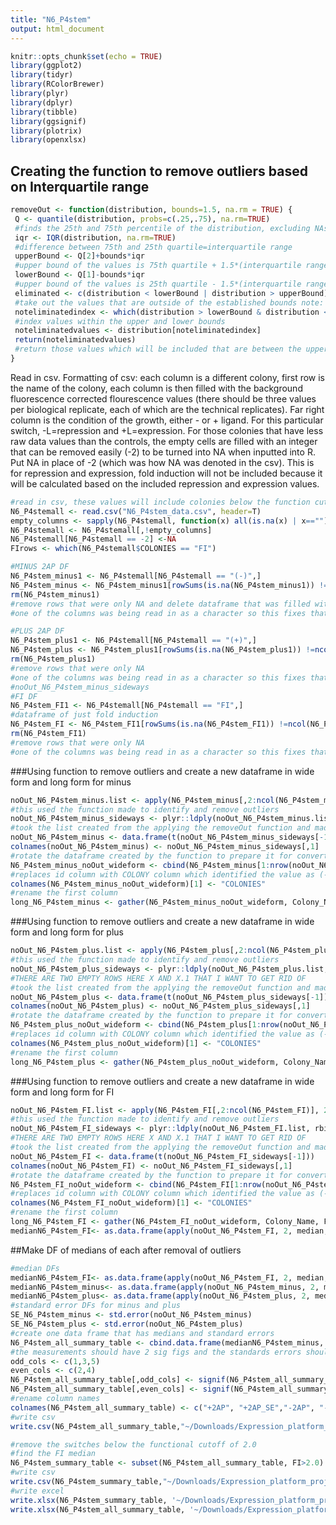 ```yaml
---
title: "N6_P4stem"
output: html_document
---
```

```r
knitr::opts_chunk$set(echo = TRUE)
library(ggplot2)
library(tidyr)
library(RColorBrewer)
library(plyr)
library(dplyr)
library(tibble)
library(ggsignif)
library(plotrix)
library(openxlsx)
```

## Creating the function to remove outliers based on Interquartile range
```r
removeOut <- function(distribution, bounds=1.5, na.rm = TRUE) {
 Q <- quantile(distribution, probs=c(.25,.75), na.rm=TRUE) 
 #finds the 25th and 75th percentile of the distribution, excluding NAs
 iqr <- IQR(distribution, na.rm=TRUE)
 #difference between 75th and 25th quartile=interquartile range
 upperBound <- Q[2]+bounds*iqr
 #upper bound of the values is 75th quartile + 1.5*(interquartile range) note: that 1.5 can be vaired by changing bound
 lowerBound <- Q[1]-bounds*iqr
 #upper bound of the values is 25th quartile - 1.5*(interquartile range)
 eliminated <- c(distribution < lowerBound | distribution > upperBound)
 #take out the values that are outside of the established bounds note: that 1.5 can be vaired by changing bound
 noteliminatedindex <- which(distribution > lowerBound & distribution < upperBound)
 #index values within the upper and lower bounds
 noteliminatedvalues <- distribution[noteliminatedindex]
 return(noteliminatedvalues)
 #return those values which will be included that are between the upper and lower bounds 
}
```

Read in csv.
Formatting of csv: each column is a different colony, first row is the name of the colony, each column is then filled with the background fluorescence corrected flourescence values (there should be three values per biological replicate, each of which are the technical replicates). Far right column is the condition of the growth, either - or + ligand. For this particular switch, -L=repression and +L=expression. For those colonies that have less raw data values than the controls, the empty cells are filled with an integer that can be removed easily (-2) to be turned into NA when inputted into R. 
Put NA in place of -2 (which was how NA was denoted in the csv).
This is for repression and expression, fold induction will not be included because it will be calculated based on the included repression and expression values.
```r
#read in csv, these values will include colonies below the function cut off which has been defined here as 2.0
N6_P4stemall <- read.csv("N6_P4stem_data.csv", header=T)
empty_columns <- sapply(N6_P4stemall, function(x) all(is.na(x) | x==""))
N6_P4stemall <- N6_P4stemall[,!empty_columns]
N6_P4stemall[N6_P4stemall == -2] <-NA
FIrows <- which(N6_P4stemall$COLONIES == "FI")

#MINUS 2AP DF
N6_P4stem_minus1 <- N6_P4stemall[N6_P4stemall == "(-)",]
N6_P4stem_minus <- N6_P4stem_minus1[rowSums(is.na(N6_P4stem_minus1)) !=ncol(N6_P4stem_minus1),]
rm(N6_P4stem_minus1)
#remove rows that were only NA and delete dataframe that was filled with NA only columns
#one of the columns was being read in as a character so this fixes that one

#PLUS 2AP DF
N6_P4stem_plus1 <- N6_P4stemall[N6_P4stemall == "(+)",]
N6_P4stem_plus <- N6_P4stem_plus1[rowSums(is.na(N6_P4stem_plus1)) !=ncol(N6_P4stem_plus1),]
rm(N6_P4stem_plus1)
#remove rows that were only NA 
#one of the columns was being read in as a character so this fixes that one
#noOut_N6_P4stem_minus_sideways 
#FI DF
N6_P4stem_FI1 <- N6_P4stemall[N6_P4stemall == "FI",]
#dataframe of just fold induction
N6_P4stem_FI <- N6_P4stem_FI1[rowSums(is.na(N6_P4stem_FI1)) !=ncol(N6_P4stem_FI1),]
rm(N6_P4stem_FI1)
#remove rows that were only NA 
#one of the columns was being read in as a character so this fixes that one

```

###Using function to remove outliers and create a new dataframe in wide form and long form for minus
```r

noOut_N6_P4stem_minus.list <- apply(N6_P4stem_minus[,2:ncol(N6_P4stem_minus)], 2, removeOut, na.rm=TRUE)
#this used the function made to identify and remove outliers 
noOut_N6_P4stem_minus_sideways <- plyr::ldply(noOut_N6_P4stem_minus.list, rbind)
#took the list created from the applying the removeOut function and made it into a dataframe 
noOut_N6_P4stem_minus <- data.frame(t(noOut_N6_P4stem_minus_sideways[-1]))
colnames(noOut_N6_P4stem_minus) <- noOut_N6_P4stem_minus_sideways[,1]
#rotate the dataframe created by the function to prepare it for converting to long form 
N6_P4stem_minus_noOut_wideform <- cbind(N6_P4stem_minus[1:nrow(noOut_N6_P4stem_minus),1], noOut_N6_P4stem_minus[,1:ncol(noOut_N6_P4stem_minus)])
#replaces id column with COLONY column which identified the value as (-) or (+)
colnames(N6_P4stem_minus_noOut_wideform)[1] <- "COLONIES"
#rename the first column 
long_N6_P4stem_minus <- gather(N6_P4stem_minus_noOut_wideform, Colony_Name, Fluorescence, -COLONIES)
```

###Using function to remove outliers and create a new dataframe in wide form and long form for plus
```r

noOut_N6_P4stem_plus.list <- apply(N6_P4stem_plus[,2:ncol(N6_P4stem_plus)], 2, removeOut, na.rm=TRUE)
#this used the function made to identify and remove outliers 
noOut_N6_P4stem_plus_sideways <- plyr::ldply(noOut_N6_P4stem_plus.list, rbind)
#THERE ARE TWO EMPTY ROWS HERE X AND X.1 THAT I WANT TO GET RID OF 
#took the list created from the applying the removeOut function and made it into a dataframe 
noOut_N6_P4stem_plus <- data.frame(t(noOut_N6_P4stem_plus_sideways[-1]))
colnames(noOut_N6_P4stem_plus) <- noOut_N6_P4stem_plus_sideways[,1]
#rotate the dataframe created by the function to prepare it for converting to long form 
N6_P4stem_plus_noOut_wideform <- cbind(N6_P4stem_plus[1:nrow(noOut_N6_P4stem_plus),1], noOut_N6_P4stem_plus[,1:ncol(noOut_N6_P4stem_plus)])
#replaces id column with COLONY column which identified the value as (-) or (+)
colnames(N6_P4stem_plus_noOut_wideform)[1] <- "COLONIES"
#rename the first column 
long_N6_P4stem_plus <- gather(N6_P4stem_plus_noOut_wideform, Colony_Name, Fluorescence, -COLONIES)
```

###Using function to remove outliers and create a new dataframe in wide form and long form for FI
```r

noOut_N6_P4stem_FI.list <- apply(N6_P4stem_FI[,2:ncol(N6_P4stem_FI)], 2, removeOut, na.rm=TRUE)
#this used the function made to identify and remove outliers 
noOut_N6_P4stem_FI_sideways <- plyr::ldply(noOut_N6_P4stem_FI.list, rbind)
#THERE ARE TWO EMPTY ROWS HERE X AND X.1 THAT I WANT TO GET RID OF 
#took the list created from the applying the removeOut function and made it into a dataframe 
noOut_N6_P4stem_FI <- data.frame(t(noOut_N6_P4stem_FI_sideways[-1]))
colnames(noOut_N6_P4stem_FI) <- noOut_N6_P4stem_FI_sideways[,1]
#rotate the dataframe created by the function to prepare it for converting to long form 
N6_P4stem_FI_noOut_wideform <- cbind(N6_P4stem_FI[1:nrow(noOut_N6_P4stem_FI),1], noOut_N6_P4stem_FI[,1:ncol(noOut_N6_P4stem_FI)])
#replaces id column with COLONY column which identified the value as (-) or (+)
colnames(N6_P4stem_FI_noOut_wideform)[1] <- "COLONIES"
#rename the first column 
long_N6_P4stem_FI <- gather(N6_P4stem_FI_noOut_wideform, Colony_Name, Fluorescence, -COLONIES)
medianN6_P4stem_FI<- as.data.frame(apply(noOut_N6_P4stem_FI, 2, median, na.rm=TRUE))
```

##Make DF of medians of each after removal of outliers 
```r
#median DFs
medianN6_P4stem_FI<- as.data.frame(apply(noOut_N6_P4stem_FI, 2, median, na.rm=TRUE))
medianN6_P4stem_minus<- as.data.frame(apply(noOut_N6_P4stem_minus, 2, median, na.rm=TRUE))
medianN6_P4stem_plus<- as.data.frame(apply(noOut_N6_P4stem_plus, 2, median, na.rm=TRUE))
#standard error DFs for minus and plus
SE_N6_P4stem_minus <- std.error(noOut_N6_P4stem_minus)
SE_N6_P4stem_plus <- std.error(noOut_N6_P4stem_plus)
#create one data frame that has medians and standard errors
N6_P4stem_all_summary_table <- cbind.data.frame(medianN6_P4stem_minus, SE_N6_P4stem_minus, medianN6_P4stem_plus, SE_N6_P4stem_plus, medianN6_P4stem_FI)
#the measurements should have 2 sig figs and the standards errors should have 1 sig fig
odd_cols <- c(1,3,5)
even_cols <- c(2,4)
N6_P4stem_all_summary_table[,odd_cols] <- signif(N6_P4stem_all_summary_table[,odd_cols],2)
N6_P4stem_all_summary_table[,even_cols] <- signif(N6_P4stem_all_summary_table[,even_cols],1)
#rename column names
colnames(N6_P4stem_all_summary_table) <- c("+2AP", "+2AP_SE","-2AP", "-2AP_SE", "FI")
#write csv
write.csv(N6_P4stem_all_summary_table,"~/Downloads/Expression_platform_project/expression_platform_files/N6_P4stem_all_summary_file.csv", row.names = TRUE)

#remove the switches below the functional cutoff of 2.0
#find the FI median
N6_P4stem_summary_table <- subset(N6_P4stem_all_summary_table, FI>2.0)
#write csv
write.csv(N6_P4stem_summary_table,"~/Downloads/Expression_platform_project/expression_platform_files/N6_P4stem_summary_file.csv", row.names = TRUE)
#write excel
write.xlsx(N6_P4stem_summary_table, '~/Downloads/Expression_platform_project/expression_platform_files/N6_P4stem_summary_file.xlsx', rowNames = TRUE)
write.xlsx(N6_P4stem_all_summary_table, '~/Downloads/Expression_platform_project/expression_platform_files/N6_P4stem_all_summary_file.xlsx', rowNames = TRUE)
```


